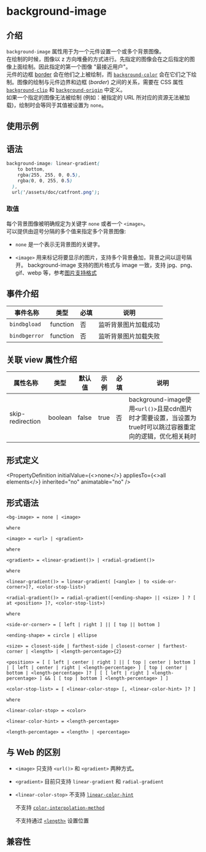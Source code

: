 # background-image


## 介绍

`background-image` 属性用于为一个元件设置一个或多个背景图像。<br />
在绘制的时候，图像以 z 方向堆叠的方式进行。先指定的图像会在之后指定的图像上面绘制。因此指定的第一个图像 "最接近用户"。<br />
元件的边框 [border](./border.mdx) 会在他们之上被绘制，而 [`background-color`](./background-color.mdx) 会在它们之下绘制。图像的绘制与元件边界和边框 (_border_) 之间的关系，需要在 CSS 属性 [`background-clip`](./background-clip.mdx) 和 [`background-origin`](./background-origin.mdx) 中定义。<br />
如果一个指定的图像无法被绘制 (例如：被指定的 URL 所对应的资源无法被加载)，绘制时会等同于其值被设置为 `none`。

## 使用示例

<Go
  example="css-api"
  defaultFile="src/background-image/App.tsx"
  img="/assets/doc/css/background-image.jpg"
  defaultEntryFile="dist/background-image.lynx.bundle"
  entry="src/background-image"
/>

## 语法

```css
background-image: linear-gradient(
    to bottom,
    rgba(255, 255, 0, 0.5),
    rgba(0, 0, 255, 0.5)
  ),
  url('/assets/doc/catfront.png');
```

### 取值

每个背景图像被明确规定为关键字 `none` 或者一个 `<image>`。<br />
可以提供由逗号分隔的多个值来指定多个背景图像:

- `none`
  是一个表示无背景图的关键字。

- `<image>`
  用来标记将要显示的图片，支持多个背景叠加，背景之间以逗号隔开。
  background-image 支持的图片格式与 image 一致，支持 jpg、png、gif、webp 等，参考[图片支持格式](api/elements/built-in/image.html#%E5%9B%BE%E7%89%87%E6%A0%BC%E5%BC%8F)

## 事件介绍

| 事件名称      | 类型     | 必填 | 说明                 |
| ------------- | -------- | ---- | -------------------- |
| `bindbgload`  | function | 否   | 监听背景图片加载成功 |
| `bindbgerror` | function | 否   | 监听背景图片加载失败 |

## 关联 view 属性介绍

| 属性名称                        | 类型    | 默认值 | 示例 | 必填 | 说明                                                                                                       |
| ------------------------------- | ------- | ------ | ---- | ---- | ---------------------------------------------------------------------------------------------------------- |
| <AndroidOnly/> skip-redirection | boolean | false  | true | 否   | background-image使用`<url()>`且是cdn图片时才需要设置，当设置为true时可以跳过容器重定向的逻辑，优化相关耗时 |

## 形式定义


<PropertyDefinition
  initialValue={<>none</>}
  appliesTo={<>all elements</>}
  inherited="no"
  animatable="no"
/>

## 形式语法

```
<bg-image> = none | <image>

where

<image> = <url> | <gradient>

where

<gradient> = <linear-gradient()> | <radial-gradient()>

where

<linear-gradient()> = linear-gradient( [<angle> | to <side-or-corner>]?, <color-stop-list>)

<radial-gradient()> = radial-gradient([<ending-shape> || <size> ] ? [ at <position> ]?, <color-stop-list>)

where

<side-or-corner> = [ left | right ] || [ top || bottom ]

<ending-shape> = circle | ellipse

<size> = closest-side | farthest-side | closest-corner | farthest-corner | <length> | <length-percentage>{2}

<position> = [ [ left | center | right ] || [ top | center | bottom ] | [ left | center | right | <length-percentage> ] [ top | center | bottom | <length-percentage> ]? | [ [ left | right ] <length-percentage> ] && [ [ top | bottom ] <length-percentage> ] ]

<color-stop-list> = [ <linear-color-stop> [, <linear-color-hint> ]? ]

where

<linear-color-stop> = <color>

<linear-color-hint> = <length-percentage>

<length-percentage> = <length> | <percentage>

```

## 与 Web 的区别

- `<image>`
  只支持 `<url()>` 和 `<gradient>` 两种方式。

- `<gradient>`
  目前只支持 `linear-gradient` 和 `radial-gradient`

- `<linear-color-stop>`
  不支持 [`linear-color-hint`](https://developer.mozilla.org/zh-CN/docs/Web/CSS/background-image#linear-color-hint)

  不支持 [`color-interpolation-method`](https://www.w3.org/TR/css-images-4/#linear-gradients)

  不支持通过 [`<length>`](api/css/data-type/length) 设置位置

## 兼容性


<LegacyCompatTable metadata="css/properties/background-image" />

